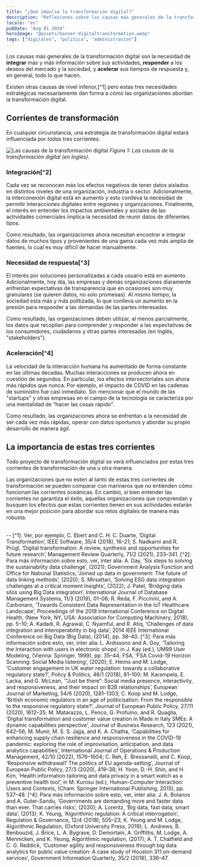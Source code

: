 ```yaml
---
title: "¿Qué impulsa la transformación digital?"
description: "Reflexiones sobre las causas más generales de la transformación digital"
locale: "es"
pubDate: "Aug 01 2024"
heroImage: "@assets/banner-digitaltransformation.webp"
tags: ["digitales", "politica", "administracion"]
---
```


Los causas más generales de la transformación digital son la necesidad de **integrar** más y más información sobre sus actividades, **responder** a los deseos del mercado y la sociedad, y **acelerar** sus tiempos de respuesta y, en general, todo lo que hacen.

Existen otras causas de nivel inferior,[^1] pero estas tres necesidades estratégicas necesariamente dan forma a cómo las organizaciones abordan la transformación digital.

## Corrientes de transformación
En cualquier circunstancia, una estrategia de transformación digital estará influenciada por *todas* tres corrientes.
    
![Las causas de la transformación digital](@assets/digital-transformation-currents.webp "Figura 1: Las causas de la transformación digital.")
<span className="text-2sm">*Figura 1: Las causas de la transformación digital (en Inglés).*</span>


### Integración[^2]

Cada vez se reconocen más los efectos negativos de tener datos aislados en distintos niveles de una organización, industria o sector. Adicionalmente, la interconexión digital está en aumento y esto conlleva la necesidad de permitir interacciones digitales entre regiones y organizaciones. Finalmente, el interés en entender los impactos ambientales y sociales de las actividades comerciales implica la necesidad de reunir datos de diferentes tipos.

Como resultado, las organizaciones ahora necesitan encontrar e integrar datos de muchos tipos y provenientes de una gama cada vez más amplia de fuentes, lo cual es muy difícil de hacer manualmente.

### Necesidad de respuesta[^3]

El interés por soluciones personalizadas a cada usuario está en aumento. Adicionalmente, hoy día, las empresas y demás organizaciones diaramente enfrentan expectativas de transparencia que en ocasiones son muy granulares (se quieren datos, no solo promesas). Al mismo tiempo, la sociedad esta más y más polítizada, lo que conlleva un aumento en la presión para responder a las demandas de las partes interesadas.

Como resultado, las organizaciones deben utilizar, al menos parcialmente, los datos que recopilan para comprender y responder a las expectativas de los consumidores, ciudadanos y otras partes interesadas (en Inglés, "stakeholders").

### Aceleración[^4]

La velocidad de la interacción humana ha aumentado de forma constante en las últimas decadas. Muchas interacciones se producen ahora en cuestión de segundos. En particular, los efectos intersectoriales son ahora más rápidos que nunca. Por ejemplo, el impacto de COVID en las cadenas de suministro fue casi inmediato. Sin mencionar que el mundo de las "startups" y otras empresas en el campo de la tecnología se caracteriza por una mentalidad de “hacer las cosas rápido”.

Como resultado, las organizaciones ahora se enfrentan a la necesidad de ser cada vez más rápidas, operar con datos oportunos y abordar su propio desarrollo de manera ágil.

## La importancia de estas tres corrientes
Todo proyecto de transformación digital se verá influenciados por estas tres corrientes de transformación de una u otra manera.

Las organizaciones que no esten al tanto de estas tres corrientes de transformación se pueden comparar con marineros que no entienden cómo funcionan las corrientes oceánicas. En cambio, si bien entender las corrientes no garantiza el éxito, aquellas organizaciones que comprendan y busquen los efectos que estas corrientes tienen en sus actividades estarán en una mejor posición para abordar sus retos digitales de manera más robusta.


<br />
--
[^1]: Ver, por ejemplo, C. Ebert and C. H. C. Duarte, ‘Digital Transformation’, IEEE Software, 35/4 (2018), 16–21; S. Nadkarni and R. Prügl, ‘Digital transformation: A review, synthesis and opportunities for future research’, Management Review Quarterly, 71/2 (2021), 233–341. 
[^2]: Para más información sobre esto, ver, inter alia: A. Day, ‘Six steps to solving the sustainability data challenge’, (2021); Government Analysis Function and Office for National Statistics, ‘Joined up data in government: The future of data linking methods’, (2020); S. Mirsattari, ‘Solving ESG data integration challenges at a critical moment Insights’, (2022); J. Patel, ‘Bridging data silos using Big Data integration’, International Journal of Database Management Systems, 11/3 (2019), 01–06; R. Reda, F. Piccinini, and A. Carbonaro, ‘Towards Consistent Data Representation in the IoT Healthcare Landscape’, Proceedings of the 2018 International Conference on Digital Health, (New York, NY, USA: Association for Computing Machinery, 2018), pp. 5–10; A. Kadadi, R. Agrawal, C. Nyamful, and R. Atiq, ‘Challenges of data integration and interoperability in big data’, 2014 IEEE International Conference on Big Data (Big Data), (2014), pp. 38–40.
[^3]: Para más información sobre esto, ver, inter alia: L. Ardissono and A. Goy, ‘Tailoring the Interaction with users in electronic shops’, in J. Kay (ed.), UM99 User Modeling, (Vienna: Springer, 1999), pp. 35–44; FSA, ‘FSA Covid-19 Horizon Scanning: Social Media listening’, (2020); E. Heims and M. Lodge, ‘Customer engagement in UK water regulation: towards a collaborative regulatory state?’, Policy & Politics, 46/1 (2018), 81–100; M. Karampela, E. Lacka, and G. McLean, ‘“Just be there”: Social media presence, interactivity, and responsiveness, and their impact on B2B relationships’, European Journal of Marketing, 54/6 (2020), 1281–1303; C. Koop and M. Lodge, ‘British economic regulators in an age of politicisation: From the responsible to the responsive regulatory state?’, Journal of European Public Policy, 27/11 (2020), 1612–35; M. Matarazzo, L. Penco, G. Profumo, and R. Quaglia, ‘Digital transformation and customer value creation in Made in Italy SMEs: A dynamic capabilities perspective’, Journal of Business Research, 123 (2021), 642–56; M. Munir, M. S. S. Jajja, and K. A. Chatha, ‘Capabilities for enhancing supply chain resilience and responsiveness in the COVID-19 pandemic: exploring the role of improvisation, anticipation, and data analytics capabilities’, International Journal of Operations & Production Management, 42/10 (2022), 1576–1604; C. Reh, E. Bressanelli, and C. Koop, ‘Responsive withdrawal? The politics of EU agenda-setting’, Journal of European Public Policy, 27/3 (2020), 419–38; H. Yoon, D.-H. Shin, and H. Kim, ‘Health information tailoring and data privacy in a smart watch as a preventive health tool’, in M. Kurosu (ed.), Human-Computer Interaction: Users and Contexts, (Cham: Springer International Publishing, 2015), pp. 537–48.
[^4]: Para más información sobre esto, ver, inter alia: J. A. Bolanos and A. Guter-Sandu, ‘Governments are demanding more and faster data than ever. That carries risks’, (2020); A. Lorentz, ‘Big data, fast data, smart data’, (2013); K. Yeung, ‘Algorithmic regulation: A critical interrogation’, Regulation & Governance, 12/4 (2018), 505–23; K. Yeung and M. Lodge, Algorithmic Regulation, (Oxford University Press, 2019); L. Andrews, B. Benbouzid, J. Brice, L. A. Bygrave, D. Demortain, A. Griffiths, M. Lodge, A. Mennicken, and K. Yeung, Algorithmic regulation, (2017); A. T. Chatfield and C. G. Reddick, ‘Customer agility and responsiveness through big data analytics for public value creation: A case study of Houston 311 on-demand services’, Government Information Quarterly, 35/2 (2018), 336–47.